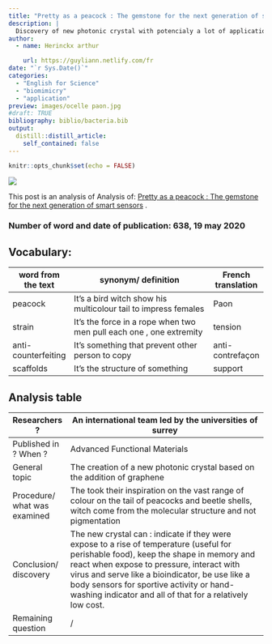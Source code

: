 ```yaml
---
title: "Pretty as a peacock : The gemstone for the next generation of smart sensors"
description: |
  Discovery of new photonic crystal with potencialy a lot of applications in our current life.
author:
  - name: Herinckx arthur

    url: https://guyliann.netlify.com/fr
date: "`r Sys.Date()`"
categories:
  - "English for Science"
  - "biomimicry"
  - "application"
preview: images/ocelle paon.jpg
#draft: TRUE
bibliography: biblio/bacteria.bib
output:
  distill::distill_article:
    self_contained: false
---
```


```r
knitr::opts_chunk$set(echo = FALSE)
```


![](images/graphene.jpg)

This post is an analysis of Analysis of: [Pretty as a peacock : The gemstone for the next generation of smart sensors](https://www.surrey.ac.uk/news/pretty-peacock-gemstone-next-generation-smart-sensors) . 

### Number of word and date of publication: 638, 19 may 2020

## Vocabulary: 
| word from the text   | synonym/ definition                                                  | French translation |
| -------------------- | -------------------------------------------------------------------- | ------------------ |
| peacock              | It’s a bird witch show his multicolour tail to impress females       | Paon               |
| strain               | It’s the force in a rope when two men pull each one , one extremity  | tension            |
| anti-counterfeiting  | It’s something that prevent other person to copy                     | anti-contrefaçon   |
| scaffolds            | It’s the structure of something                                      | support            |

## Analysis table

| Researchers ?                | An international team led by the universities of surrey                                                                                                                                                                                                                                                                                        |
| ---------------------------- | ---------------------------------------------------------------------------------------------------------------------------------------------------------------------------------------------------------------------------------------------------------------------------------------------------------------------------------------------- |
| Published in ? When ?        | Advanced Functional Materials                                                                                                                                                                                                                                                                                                                  |
| General topic                | The creation of a new photonic crystal based on the addition of graphene                                                                                                                                                                                                                                                                       |
| Procedure/ what was examined | The took their inspiration on the vast range of colour on the tail of peacocks and beetle shells, witch come from the molecular structure and not pigmentation                                                                                                                                                                                 |
| Conclusion/ discovery        | The new crystal can : indicate if they were expose to a rise of temperature (useful for perishable food), keep the shape in memory and react when expose to pressure, interact with virus and serve like a bioindicator, be use like a body sensors for sportive activity or hand-washing indicator and all of that for a relatively low cost. |
| Remaining question           | /                                                                                                                                                                                                                                                                                                                                              |

